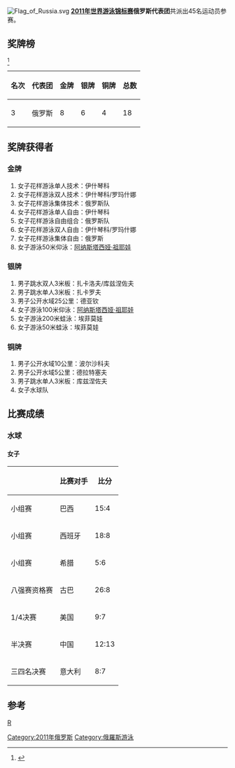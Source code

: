 [[Image:Flag_of_Russia.svg|thumb]]
'''[[2011年世界游泳锦标赛|2011年世界游泳锦标赛]]俄罗斯代表团'''共派出45名运动员参赛。
==奖牌榜==
<ref>{{cite web |url=http://www.shanghai-fina2011.com/medal/index.html |title=存档副本 |accessdate=2011-07-26 |deadurl=yes |archiveurl=https://web.archive.org/web/20110720093114/http://www.shanghai-fina2011.com/medal/index.html |archivedate=2011-07-20 }}</ref>
{| class="wikitable"
|-
! 名次 !! 代表团 !! 金牌 !! 银牌 !! 铜牌 !! 总数
|-
| 3 ||俄罗斯 || 8 || 6 || 4 || 18
|}

==奖牌获得者==
===金牌===
#女子花样游泳单人技术：伊什琴科
#女子花样游泳双人技术：伊什琴科/罗玛什娜
#女子花样游泳集体技术：俄罗斯队
#女子花样游泳单人自由：伊什琴科
#女子花样游泳自由组合：俄罗斯队
#女子花样游泳双人自由：伊什琴科/罗玛什娜
#女子花样游泳集体自由：俄罗斯
#女子游泳50米仰泳：[[阿纳斯塔西娅·祖耶娃|阿纳斯塔西娅·祖耶娃]]
===银牌===
#男子跳水双人3米板：扎卡洛夫/库兹涅佐夫
#男子跳水单人3米板：扎卡罗夫
#男子公开水域25公里：德亚钦
#女子游泳100米仰泳：[[阿纳斯塔西娅·祖耶娃|阿纳斯塔西娅·祖耶娃]]
#女子游泳200米蛙泳：埃菲莫娃
#女子游泳50米蛙泳：埃菲莫娃
===铜牌===
#男子公开水域10公里：波尔沙科夫
#男子公开水域5公里：德拉特塞夫
#男子跳水单人3米板：库兹涅佐夫
#女子水球队

==比赛成绩==
===水球===
====女子====
{| class="wikitable"
|-
!  !! 比赛对手 !! 比分
|-
| 小组赛 || 巴西  ||  15:4
|-
| 小组赛 || 西班牙 ||  18:8
|-
| 小组赛 ||  希腊 ||  5:6
|-
| 八强赛资格赛|| 古巴 || 26:8
|-
|1/4决赛||美国||9:7
|-
|半决赛||中国||12:13
|-
|三四名决赛||意大利||8:7
|}

==参考==
<references />

{{2011年世界游泳锦标赛代表团}}
[[分类:2011年世界游泳锦标赛代表团|R]]
[[Category:2011年俄罗斯|Category:2011年俄罗斯]]
[[Category:俄羅斯游泳|Category:俄羅斯游泳]]